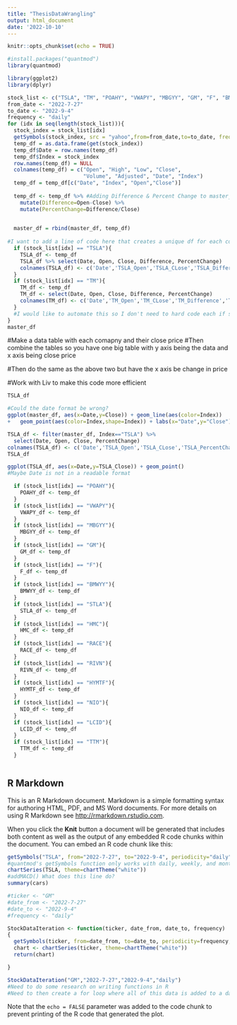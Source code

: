 ```yaml
---
title: "ThesisDataWrangling"
output: html_document
date: '2022-10-10'
---
```


```r
knitr::opts_chunk$set(echo = TRUE)

#install.packages("quantmod")
library(quantmod)
```

```r
library(ggplot2)
library(dplyr)
```


```r
stock_list <- c("TSLA", "TM", "POAHY", "VWAPY", "MBGYY", "GM", "F", "BMWYY", "STLA", "HMC", "RACE", "RIVN", "HYMTF", "NIO", "LCID", "TTM")
from_date <- "2022-7-27"
to_date <- "2022-9-4"
frequency <- "daily"
for (idx in seq(length(stock_list))){
  stock_index = stock_list[idx]
  getSymbols(stock_index, src = "yahoo",from=from_date,to=to_date, frequency=frequency)
  temp_df = as.data.frame(get(stock_index))
  temp_df$Date = row.names(temp_df)
  temp_df$Index = stock_index
  row.names(temp_df) = NULL
  colnames(temp_df) = c("Open", "High", "Low", "Close", 
                        "Volume", "Adjusted", "Date", "Index")
  temp_df = temp_df[c("Date", "Index", "Open","Close")]
  
  temp_df <- temp_df %>% #Adding Difference & Percent Change to master_df 
    mutate(Difference=Open-Close) %>%
    mutate(PercentChange=Difference/Close)
  

  master_df = rbind(master_df, temp_df)
  
#I want to add a line of code here that creates a unique df for each company as the for loop iterates through each stock_list index. EX:TSLA_df, TM_df, POAHY_df. This is currently a very inefficient way to do that.
  if (stock_list[idx] == "TSLA"){
    TSLA_df <- temp_df
    TSLA_df %>% select(Date, Open, Close, Difference, PercentChange)
    colnames(TSLA_df) <- c('Date','TSLA_Open','TSLA_CLose','TSLA_Difference','TSLA_PercentChange')
  }
  if (stock_list[idx] == "TM"){
    TM_df <- temp_df
    TM_df <- select(Date, Open, Close, Difference, PercentChange)
    colnames(TM_df) <- c('Date','TM_Open','TM_CLose','TM_Difference','TM_PercentChange')
  }
  #I would like to automate this so I don't need to hard code each if statement...
}
master_df
```

#Make a data table with each comapny and their close price
#Then combine the tables so you have one big table with y axis being the data and x axis being close price

#Then do the same as the above two but have the x axis be change in price

#Work with Liv to make this code more efficient
```r

TSLA_df
```

```r
#Could the date format be wrong?
ggplot(master_df, aes(x=Date,y=Close)) + geom_line(aes(color=Index))
+   geom_point(aes(color=Index,shape=Index)) + labs(x="Date",y="Close")
```
```r
TSLA_df <- filter(master_df, Index=="TSLA") %>%
  select(Date, Open, Close, PercentChange)
colnames(TSLA_df) <- c('Date','TSLA_Open','TSLA_CLose','TSLA_PercentChange')
TSLA_df
```


```r
ggplot(TSLA_df, aes(x=Date,y=TSLA_Close)) + geom_point()
#Maybe Date is not in a readable format
```

```r



  if (stock_list[idx] == "POAHY"){
    POAHY_df <- temp_df
  }
  if (stock_list[idx] == "VWAPY"){
    VWAPY_df <- temp_df
  }
  if (stock_list[idx] == "MBGYY"){
    MBGYY_df <- temp_df
  }
  if (stock_list[idx] == "GM"){
    GM_df <- temp_df
  }
  if (stock_list[idx] == "F"){
    F_df <- temp_df
  }
  if (stock_list[idx] == "BMWYY"){
    BMWYY_df <- temp_df
  }
  if (stock_list[idx] == "STLA"){
    STLA_df <- temp_df
  }
  if (stock_list[idx] == "HMC"){
    HMC_df <- temp_df
  }
  if (stock_list[idx] == "RACE"){
    RACE_df <- temp_df
  }
  if (stock_list[idx] == "RIVN"){
    RIVN_df <- temp_df
  }
  if (stock_list[idx] == "HYMTF"){
    HYMTF_df <- temp_df
  }
  if (stock_list[idx] == "NIO"){
    NIO_df <- temp_df
  }
  if (stock_list[idx] == "LCID"){
    LCID_df <- temp_df
  }
  if (stock_list[idx] == "TTM"){
    TTM_df <- temp_df
  }



```



## R Markdown

This is an R Markdown document. Markdown is a simple formatting syntax for authoring HTML, PDF, and MS Word documents. For more details on using R Markdown see <http://rmarkdown.rstudio.com>.

When you click the **Knit** button a document will be generated that includes both content as well as the output of any embedded R code chunks within the document. You can embed an R code chunk like this:

```r
getSymbols("TSLA", from="2022-7-27", to="2022-9-4", periodicity="daily", src="yahoo")
#quantmod's getSymbols function only works with daily, weekly, and monthly
chartSeries(TSLA, theme=chartTheme("white"))
#addMACD() What does this line do?
summary(cars)
```
```r

#ticker <- "GM"
#date_from <- "2022-7-27"
#date_to <- "2022-9-4"
#frequency <- "daily"

StockDataIteration <- function(ticker, date_from, date_to, frequency)
{
  getSymbols(ticker, from=date_from, to=date_to, periodicity=frequency, src="yahoo")
  chart <- chartSeries(ticker, theme=chartTheme("white"))
  return(chart)

}
```

```r
StockDataIteration("GM","2022-7-27","2022-9-4","daily")
#Need to do some research on writing functions in R
#Need to then create a for loop where all of this data is added to a datatable as a new column
```



Note that the `echo = FALSE` parameter was added to the code chunk to prevent printing of the R code that generated the plot.
